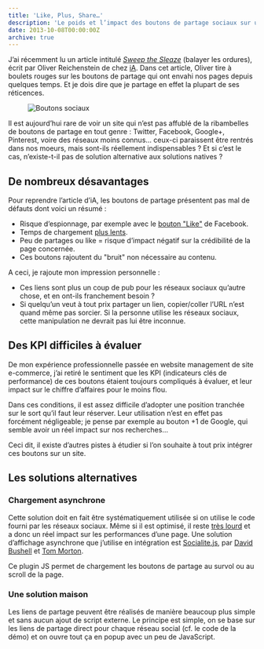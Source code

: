 ```yaml
---
title: 'Like, Plus, Share…'
description: 'Le poids et l’impact des boutons de partage sociaux sur un site.'
date: 2013-10-08T00:00:00Z
archive: true
---
```




J’ai récemment lu un article intitulé _[Sweep the Sleaze](http://ia.net/blog/sweep-the-sleaze/)_ (balayer les ordures), écrit par Oliver Reichenstein de chez [iA](http://ia.net/). Dans cet article, Oliver tire à boulets rouges sur les boutons de partage qui ont envahi nos pages depuis quelques temps. Et je dois dire que je partage en effet la plupart de ses réticences.

<Figure caption="Un aperçu désormais incontournable…">
  <Image
    src="/images/boutons-sociaux.jpg"
    alt="Boutons sociaux"
    width={337}
    height={65}
  />
</Figure>

Il est aujourd’hui rare de voir un site qui n’est pas affublé de la ribambelles de boutons de partage en tout genre : Twitter, Facebook, Google+, Pinterest, voire des réseaux moins connus… ceux-ci paraissent être rentrés dans nos moeurs, mais sont-ils réellement indispensables ? Et si c’est le cas, n’existe-t-il pas de solution alternative aux solutions natives ?

## De nombreux désavantages

Pour reprendre l’article d’iA, les boutons de partage présentent pas mal de défauts dont voici un résumé :

- Risque d’espionnage, par exemple avec le [bouton "Like"](http://theweek.com/article/index/215546/is-facebooks-like-button-spying-on-you) de Facebook.
- Temps de chargement [plus lents](http://zurb.com/article/883/small-painful-buttons-why-social-media-bu).
- Peu de partages ou like = risque d’impact négatif sur la crédibilité de la page concernée.
- Ces boutons rajoutent du "bruit" non nécessaire au contenu.

A ceci, je rajoute mon impression personnelle :

- Ces liens sont plus un coup de pub pour les réseaux sociaux qu’autre chose, et en ont-ils franchement besoin ?
- Si quelqu’un veut à tout prix partager un lien, copier/coller l’URL n’est quand même pas sorcier. Si la personne utilise les réseaux sociaux, cette manipulation ne devrait pas lui être inconnue.

## Des KPI difficiles à évaluer

De mon expérience professionnelle passée en website management de site e-commerce, j’ai retiré le sentiment que les KPI (indicateurs clés de performance) de ces boutons étaient toujours compliqués à évaluer, et leur impact sur le chiffre d’affaires pour le moins flou.

Dans ces conditions, il est assez difficile d’adopter une position tranchée sur le sort qu’il faut leur réserver. Leur utilisation n’est en effet pas forcément négligeable; je pense par exemple au bouton +1 de Google, qui semble avoir un réel impact sur nos recherches…

Ceci dit, il existe d’autres pistes à étudier si l’on souhaite à tout prix intégrer ces boutons sur un site.

## Les solutions alternatives

### Chargement asynchrone

Cette solution doit en fait être systématiquement utilisée si on utilise le code fourni par les réseaux sociaux. Même si il est optimisé, il reste [très lourd](http://zurb.com/article/883/small-painful-buttons-why-social-media-bu) et a donc un réel impact sur les performances d’une page. Une solution d’affichage asynchrone que j’utilise en intégration est [Socialite.js](http://socialitejs.com/), par [David Bushell](http://dbushell.com/) et [Tom Morton](http://twmorton.com/).

Ce plugin JS permet de chargement les boutons de partage au survol ou au scroll de la page.

### Une solution maison

Les liens de partage peuvent être réalisés de manière beaucoup plus simple et sans aucun ajout de script externe. Le principe est simple, on se base sur les liens de partage direct pour chaque réseau social (cf. le code de la démo) et on ouvre tout ça en popup avec un peu de JavaScript.
